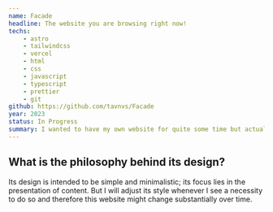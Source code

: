 ```yaml
---
name: Facade
headline: The website you are browsing right now!
techs:
    - astro
    - tailwindcss
    - vercel
    - html
    - css
    - javascript
    - typescript
    - prettier
    - git
github: https://github.com/tavnvs/Facade
year: 2023
status: In Progress
summary: I wanted to have my own website for quite some time but actually never managed to create one. Maybe also due to limited time but I guess the main reason was that there was actually no interesting framework to use. Or at least I did not know any. This changed when I heard from Astro - a framework for server-side rendering of websites where you can use all the frontend frameworks you like. As soon as heard about it - probably from hacker news - I started working with it and creating my own website. I also use TailwindCSS for styling my website - another framework that I have heard about before but never had a chance to try. This website is intended to host any kind of information about me and what I do.
---
```


## What is the philosophy behind its design?

Its design is intended to be simple and minimalistic; its focus lies in the presentation of content. But I will adjust its style whenever I see a necessity to do so and therefore this website might change substantially over time.
